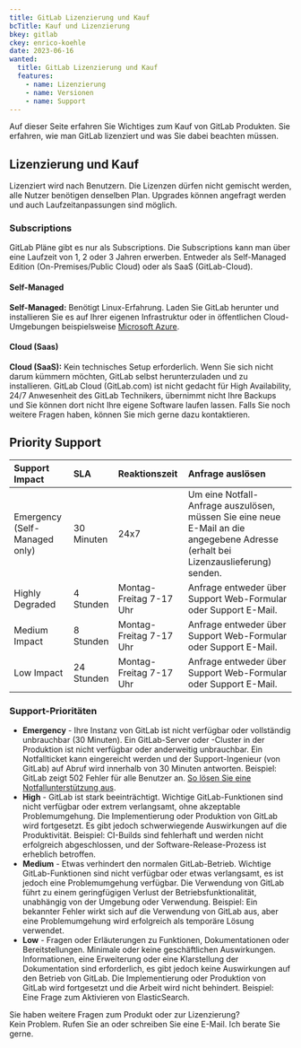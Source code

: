 ```yaml
---
title: GitLab Lizenzierung und Kauf
bcTitle: Kauf und Lizenzierung
bkey: gitlab
ckey: enrico-koehle
date: 2023-06-16
wanted:
  title: GitLab Lizenzierung und Kauf
  features:
    - name: Lizenzierung
    - name: Versionen
    - name: Support
---
```



<Intro>

Auf dieser Seite erfahren Sie Wichtiges zum Kauf von GitLab Produkten. Sie erfahren, wie man GitLab lizenziert und was Sie dabei beachten müssen.

</Intro>

<TOC />

## Lizenzierung und Kauf

Lizenziert wird nach Benutzern. Die Lizenzen dürfen nicht gemischt werden, alle Nutzer benötigen denselben Plan. Upgrades können angefragt werden und auch Laufzeitanpassungen sind möglich.

### Subscriptions

GitLab Pläne gibt es nur als Subscriptions. Die Subscriptions kann man über eine Laufzeit von 1, 2 oder 3 Jahren erwerben. Entweder als Self-Managed Edition (On-Premises/Public Cloud) oder als SaaS (GitLab-Cloud).

#### Self-Managed

**Self-Managed:** Benötigt Linux-Erfahrung. Laden Sie GitLab herunter und installieren Sie es auf Ihrer eigenen Infrastruktur oder in öffentlichen Cloud-Umgebungen beispielsweise [Microsoft Azure](/hersteller/microsoft/azure/).

#### Cloud (Saas)

**Cloud (SaaS):** Kein technisches Setup erforderlich. Wenn Sie sich nicht darum kümmern möchten, GitLab selbst herunterzuladen und zu installieren. GitLab Cloud (GitLab.com) ist nicht gedacht für High Availability, 24/7 Anwesenheit des GitLab Technikers, übernimmt nicht Ihre Backups und Sie können dort nicht Ihre eigene Software laufen lassen. Falls Sie noch weitere Fragen haben, können Sie mich gerne dazu kontaktieren.

## Priority Support

|Support Impact|SLA|Reaktionszeit|Anfrage auslösen|
|:---|:---|:---|:---|
|Emergency (Self-Managed only)|30 Minuten|24x7|Um eine Notfall-Anfrage auszulösen, müssen Sie eine neue E-Mail an die angegebene Adresse (erhalt bei Lizenzauslieferung) senden.|
|Highly Degraded|4 Stunden|Montag-Freitag 7-17 Uhr|Anfrage entweder über Support Web-Formular oder Support E-Mail.|
|Medium Impact|8 Stunden|Montag-Freitag 7-17 Uhr|Anfrage entweder über Support Web-Formular oder Support E-Mail.|
|Low Impact|24 Stunden|Montag-Freitag 7-17 Uhr|Anfrage entweder über Support Web-Formular oder Support E-Mail.|

### Support-Prioritäten

- **Emergency** - Ihre Instanz von GitLab ist nicht verfügbar oder vollständig unbrauchbar (30 Minuten). Ein GitLab-Server oder -Cluster in der Produktion ist nicht verfügbar oder anderweitig unbrauchbar. Ein Notfallticket kann eingereicht werden und der Support-Ingenieur (von GitLab) auf Abruf wird innerhalb von 30 Minuten antworten. Beispiel: GitLab zeigt 502 Fehler für alle Benutzer an. [So lösen Sie eine Notfallunterstützung aus](https://about.gitlab.com/support/#how-to-trigger-emergency-support).
- **High** - GitLab ist stark beeinträchtigt. Wichtige GitLab-Funktionen sind nicht verfügbar oder extrem verlangsamt, ohne akzeptable Problemumgehung. Die Implementierung oder Produktion von GitLab wird fortgesetzt. Es gibt jedoch schwerwiegende Auswirkungen auf die Produktivität. Beispiel: CI-Builds sind fehlerhaft und werden nicht erfolgreich abgeschlossen, und der Software-Release-Prozess ist erheblich betroffen.
- **Medium** - Etwas verhindert den normalen GitLab-Betrieb. Wichtige GitLab-Funktionen sind nicht verfügbar oder etwas verlangsamt, es ist jedoch eine Problemumgehung verfügbar. Die Verwendung von GitLab führt zu einem geringfügigen Verlust der Betriebsfunktionalität, unabhängig von der Umgebung oder Verwendung. Beispiel: Ein bekannter Fehler wirkt sich auf die Verwendung von GitLab aus, aber eine Problemumgehung wird erfolgreich als temporäre Lösung verwendet.
- **Low** - Fragen oder Erläuterungen zu Funktionen, Dokumentationen oder Bereitstellungen. Minimale oder keine geschäftlichen Auswirkungen. Informationen, eine Erweiterung oder eine Klarstellung der Dokumentation sind erforderlich, es gibt jedoch keine Auswirkungen auf den Betrieb von GitLab. Die Implementierung oder Produktion von GitLab wird fortgesetzt und die Arbeit wird nicht behindert. Beispiel: Eine Frage zum Aktivieren von ElasticSearch.


<GetInTouch theme="light">

Sie haben weitere Fragen zum Produkt oder zur Lizenzierung?<br />
Kein Problem. Rufen Sie an oder schreiben Sie eine E-Mail. Ich berate Sie gerne.

</GetInTouch>

